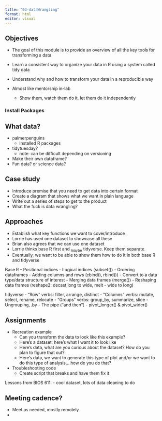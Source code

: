 ```yaml
---
title: "03-dataWrangling"
format: html
editor: visual
---
```


## Objectives

- The goal of this module is to provide an overview of all the key tools for transforming a data.

- Learn a consistent way to organize your data in R using a system called 
tidy data

- Understand why and how to transform your data in a reproducible way

- Almost like mentorship in-lab
  - Show them, watch them do it, let them do it independently 

### Install Packages

## What data?

- palmerpenguins 
  - installed R packages
- tidytuesday?
  - note: can be difficult depending on versioning
- Make their own dataframe? 
- Fun data? or science data?

## Case study
- Introduce premise that you need to get data into certain format
- Create a diagram that shows what we want in plain language
- Write out a series of steps to get to the product
- What the fuck is data wrangling?

## Approaches

- Establish what key functions we want to cover/introduce
- Lorrie has used one dataset to showcase all these
- Brian also agrees that we can use one dataset
- Lorrie thinks base R first and ~maybe~ tidyverse. Keep them separate.
- Eventually, we want to be able to show them how to do it in both base R and tidyverse

Base R
- Positional indices
- Logical indices (subset())
- Ordering dataframes 
- Adding columns and rows (cbind(), rbind()) 
- Convert to a data type/data structure of interest 
- Merging data frames (merge()) - Reshaping data frames (reshape2: decast long to wide, melt - wide to long)

tidyverse
- “Row” verbs: filter, arrange, distinct 
- “Columns” verbs: mutate, select, rename, relocate 
- “Groups” verbs: group_by, summarize, slice 
- Ungrouping, .by 
- The pipe (“and then”) 
- pivot_longer() & pivot_wider()

## Assignments

-   Recreation example
    - Can you transform the data to look like this example?
    - Here's a dataset, here's what I want it to look like
    - Here's data, what are you curious about the dataset? How do you plan to figure that out?
    - Here's data, we want to generate this type of plot and/or we want to do this type of analysis... how do you do that?

-   Troubleshooting code
    -   Create script that breaks and have them fix it


Lessons from BIOS 611:
- cool dataset, lots of data cleaning to do

## Meeting cadence?

-   Meet as needed, mostly remotely
- 

